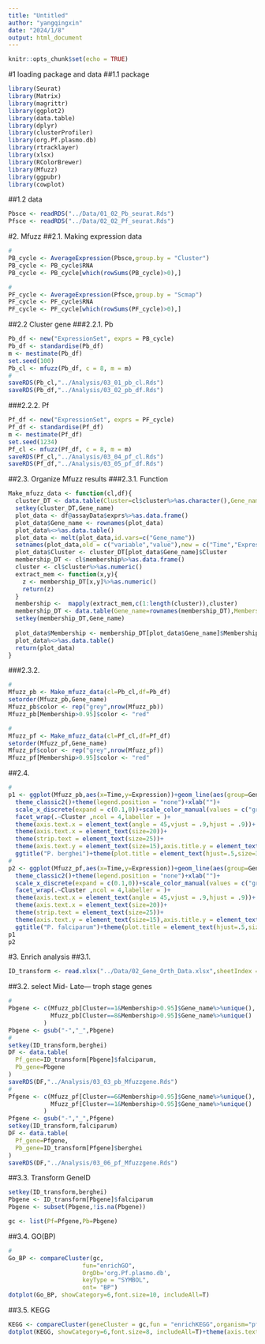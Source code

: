 ```yaml
---
title: "Untitled"
author: "yangqingxin"
date: "2024/1/8"
output: html_document
---
```


```r
knitr::opts_chunk$set(echo = TRUE)
```

#1 loading package and data
##1.1 package
```r
library(Seurat)
library(Matrix)
library(magrittr)
library(ggplot2)
library(data.table)
library(dplyr)
library(clusterProfiler)
library(org.Pf.plasmo.db)
library(rtracklayer)
library(xlsx)
library(RColorBrewer)
library(Mfuzz)
library(ggpubr)
library(cowplot)
```
##1.2 data
```r
Pbsce <- readRDS("../Data/01_02_Pb_seurat.Rds")
Pfsce <- readRDS("../Data/02_02_Pf_seurat.Rds")
```
#2. Mfuzz
##2.1. Making expression data
```r
#
PB_cycle <- AverageExpression(Pbsce,group.by = "Cluster")
PB_cycle <- PB_cycle$RNA
PB_cycle <- PB_cycle[which(rowSums(PB_cycle)>0),]

#
PF_cycle <- AverageExpression(Pfsce,group.by = "Scmap")
PF_cycle <- PF_cycle$RNA
PF_cycle <- PF_cycle[which(rowSums(PF_cycle)>0),]
```
##2.2 Cluster gene
###2.2.1. Pb
```r
Pb_df <- new("ExpressionSet", exprs = PB_cycle)
Pb_df <- standardise(Pb_df)
m <- mestimate(Pb_df)
set.seed(100)
Pb_cl <- mfuzz(Pb_df, c = 8, m = m)
#
saveRDS(Pb_cl,"../Analysis/03_01_pb_cl.Rds")
saveRDS(Pb_df,"../Analysis/03_02_pb_df.Rds")
```
###2.2.2. Pf
```r
Pf_df <- new("ExpressionSet", exprs = PF_cycle)
Pf_df <- standardise(Pf_df)
m <- mestimate(Pf_df)
set.seed(1234)
Pf_cl <- mfuzz(Pf_df, c = 8, m = m)
saveRDS(Pf_cl,"../Analysis/03_04_pf_cl.Rds")
saveRDS(Pf_df,"../Analysis/03_05_pf_df.Rds")
```
##2.3. Organize Mfuzz results
###2.3.1. Function
```r
Make_mfuzz_data <- function(cl,df){
  cluster_DT <- data.table(Cluster=cl$cluster%>%as.character(),Gene_name=cl$cluster%>%names%>%as.character())
  setkey(cluster_DT,Gene_name)
  plot_data <- df@assayData$exprs%>%as.data.frame()
  plot_data$Gene_name <- rownames(plot_data)
  plot_data%<>%as.data.table()
  plot_data <- melt(plot_data,id.vars=c("Gene_name"))
  setnames(plot_data,old = c("variable","value"),new = c("Time","Expression"))
  plot_data$Cluster <- cluster_DT[plot_data$Gene_name]$Cluster
  membership_DT <- cl$membership%>%as.data.frame()
  cluster <- cl$cluster%>%as.numeric()
  extract_mem <- function(x,y){
    z <- membership_DT[x,y]%>%as.numeric()
    return(z)
  }
  membership <-  mapply(extract_mem,c(1:length(cluster)),cluster)
  membership_DT <- data.table(Gene_name=rownames(membership_DT),Membership=membership)
  setkey(membership_DT,Gene_name)
    
  plot_data$Membership <- membership_DT[plot_data$Gene_name]$Membership
  plot_data%<>%as.data.table()
  return(plot_data)
}
```
###2.3.2. 
```r
#
Mfuzz_pb <- Make_mfuzz_data(cl=Pb_cl,df=Pb_df)
setorder(Mfuzz_pb,Gene_name)
Mfuzz_pb$color <- rep("grey",nrow(Mfuzz_pb))
Mfuzz_pb[Membership>0.95]$color <- "red"

#
Mfuzz_pf <- Make_mfuzz_data(cl=Pf_cl,df=Pf_df)
setorder(Mfuzz_pf,Gene_name)
Mfuzz_pf$color <- rep("grey",nrow(Mfuzz_pf))
Mfuzz_pf[Membership>0.95]$color <- "red"
```
##2.4. 
```r
#
p1 <- ggplot(Mfuzz_pb,aes(x=Time,y=Expression))+geom_line(aes(group=Gene_name,color=color),alpha=.4)+
  theme_classic2()+theme(legend.position = "none")+xlab("")+
  scale_x_discrete(expand = c(0.1,0))+scale_color_manual(values = c("grey","#F08080"))+
  facet_wrap(.~Cluster ,ncol = 4,labeller = )+  
  theme(axis.text.x = element_text(angle = 45,vjust = .9,hjust = .9))+
  theme(axis.text.x = element_text(size=20))+
  theme(strip.text = element_text(size=25))+
  theme(axis.text.y = element_text(size=15),axis.title.y = element_text(size=25))+
  ggtitle("P. berghei")+theme(plot.title = element_text(hjust=.5,size=30,face = "italic"))
#
p2 <- ggplot(Mfuzz_pf,aes(x=Time,y=Expression))+geom_line(aes(group=Gene_name,color=color),alpha=.4)+
  theme_classic2()+theme(legend.position = "none")+xlab("")+
  scale_x_discrete(expand = c(0.1,0))+scale_color_manual(values = c("grey","#F08080"))+
  facet_wrap(.~Cluster ,ncol = 4,labeller = )+  
  theme(axis.text.x = element_text(angle = 45,vjust = .9,hjust = .9))+
  theme(axis.text.x = element_text(size=20))+
  theme(strip.text = element_text(size=25))+
  theme(axis.text.y = element_text(size=15),axis.title.y = element_text(size=25))+
  ggtitle("P. falciparum")+theme(plot.title = element_text(hjust=.5,size=30,face = "italic"))
p1
p2
```

#3. Enrich analysis
##3.1.
```r
ID_transform <- read.xlsx("../Data/02_Gene_Orth_Data.xlsx",sheetIndex = 1)%>%as.data.table()
```
##3.2. select Mid- Late— troph stage genes
```r
#
Pbgene <- c(Mfuzz_pb[Cluster==1&Membership>0.95]$Gene_name%>%unique(),
            Mfuzz_pb[Cluster==8&Membership>0.95]$Gene_name%>%unique()
          )
Pbgene <- gsub("-","_",Pbgene)
#
setkey(ID_transform,berghei)
DF <- data.table(
  Pf_gene=ID_transform[Pbgene]$falciparum,
  Pb_gene=Pbgene
)
saveRDS(DF,"../Analysis/03_03_pb_Mfuzzgene.Rds")
#
Pfgene <- c(Mfuzz_pf[Cluster==6&Membership>0.95]$Gene_name%>%unique(),
            Mfuzz_pf[Cluster==1&Membership>0.95]$Gene_name%>%unique()
          )
Pfgene <- gsub("-","_",Pfgene)
setkey(ID_transform,falciparum)
DF <- data.table(
  Pf_gene=Pfgene,
  Pb_gene=ID_transform[Pfgene]$berghei
)
saveRDS(DF,"../Analysis/03_06_pf_Mfuzzgene.Rds")
```
##3.3. Transform GeneID
```r
setkey(ID_transform,berghei)
Pbgene <- ID_transform[Pbgene]$falciparum
Pbgene <- subset(Pbgene,!is.na(Pbgene))

gc <- list(Pf=Pfgene,Pb=Pbgene)
```
##3.4. GO(BP)
```r
#
Go_BP <- compareCluster(gc,
                     fun="enrichGO", 
                     OrgDb='org.Pf.plasmo.db',
                     keyType = "SYMBOL",     
                     ont= "BP")
dotplot(Go_BP, showCategory=6,font.size=10, includeAll=T)
```
##3.5. KEGG
```r
KEGG <- compareCluster(geneCluster = gc,fun = "enrichKEGG",organism="pfa")
dotplot(KEGG, showCategory=6,font.size=8, includeAll=T)+theme(axis.text.y =  element_text(size=12),axis.text.x = element_text(size=13))
```





